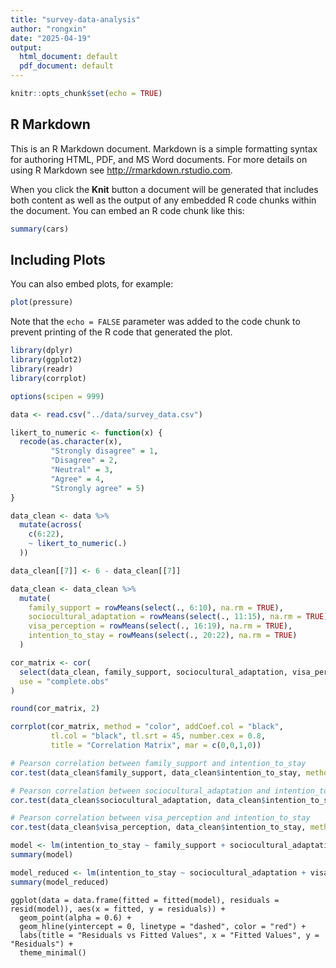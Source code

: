 ```yaml
---
title: "survey-data-analysis"
author: "rongxin"
date: "2025-04-19"
output:
  html_document: default
  pdf_document: default
---
```


```r
knitr::opts_chunk$set(echo = TRUE)
```

## R Markdown

This is an R Markdown document. Markdown is a simple formatting syntax for authoring HTML, PDF, and MS Word documents. For more details on using R Markdown see <http://rmarkdown.rstudio.com>.

When you click the **Knit** button a document will be generated that includes both content as well as the output of any embedded R code chunks within the document. You can embed an R code chunk like this:

```r
summary(cars)
```

## Including Plots

You can also embed plots, for example:

```r
plot(pressure)
```

Note that the `echo = FALSE` parameter was added to the code chunk to prevent printing of the R code that generated the plot.

```r
library(dplyr)
library(ggplot2)
library(readr)
library(corrplot)

options(scipen = 999)

data <- read.csv("../data/survey_data.csv")

likert_to_numeric <- function(x) {
  recode(as.character(x),
         "Strongly disagree" = 1,
         "Disagree" = 2,
         "Neutral" = 3,
         "Agree" = 4,
         "Strongly agree" = 5)
}

data_clean <- data %>%
  mutate(across(
    c(6:22),  
    ~ likert_to_numeric(.)
  ))

data_clean[[7]] <- 6 - data_clean[[7]]

data_clean <- data_clean %>%
  mutate(
    family_support = rowMeans(select(., 6:10), na.rm = TRUE),
    sociocultural_adaptation = rowMeans(select(., 11:15), na.rm = TRUE),
    visa_perception = rowMeans(select(., 16:19), na.rm = TRUE),
    intention_to_stay = rowMeans(select(., 20:22), na.rm = TRUE)
  )

```

```r
cor_matrix <- cor(
  select(data_clean, family_support, sociocultural_adaptation, visa_perception, intention_to_stay),
  use = "complete.obs"
)

round(cor_matrix, 2)

corrplot(cor_matrix, method = "color", addCoef.col = "black",
         tl.col = "black", tl.srt = 45, number.cex = 0.8,
         title = "Correlation Matrix", mar = c(0,0,1,0))

```

```r
# Pearson correlation between family_support and intention_to_stay
cor.test(data_clean$family_support, data_clean$intention_to_stay, method = "pearson")

# Pearson correlation between sociocultural_adaptation and intention_to_stay
cor.test(data_clean$sociocultural_adaptation, data_clean$intention_to_stay, method = "pearson")

# Pearson correlation between visa_perception and intention_to_stay
cor.test(data_clean$visa_perception, data_clean$intention_to_stay, method = "pearson")
```

```r
model <- lm(intention_to_stay ~ family_support + sociocultural_adaptation + visa_perception, data = data_clean)
summary(model)
```

```r
model_reduced <- lm(intention_to_stay ~ sociocultural_adaptation + visa_perception, data = data_clean)
summary(model_reduced)
```

```
ggplot(data = data.frame(fitted = fitted(model), residuals = resid(model)), aes(x = fitted, y = residuals)) +
  geom_point(alpha = 0.6) +
  geom_hline(yintercept = 0, linetype = "dashed", color = "red") +
  labs(title = "Residuals vs Fitted Values", x = "Fitted Values", y = "Residuals") +
  theme_minimal()

```

